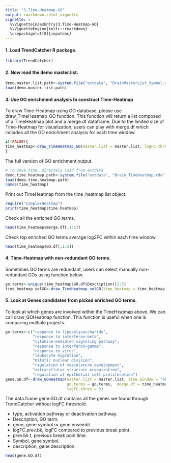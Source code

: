 ```yaml
---
title: "3.Time-Heatmap-GO"
output: rmarkdown::html_vignette
vignette: >
  %\VignetteIndexEntry{3.Time-Heatmap-GO}
  %\VignetteEngine{knitr::rmarkdown}
  \usepackage[utf8]{inputenc}
---
```


#### 1. Load TrendCatcher R package.

```r
library(TrendCatcher)
```

#### 2. Now read the demo master.list.

```r
demo.master.list.path<-system.file("extdata", "BrainMasterList_Symbol.rda", package = "TrendCatcher")
load(demo.master.list.path)
```

#### 3. Use GO enrichment analysis to construct Time-Heatmap

To draw Time-Heatmap using GO database, please use draw_TimeHeatmap_GO function. This function will return a list composed of a TimeHeatmap plot and a merge.df dataframe. Due to the limited size of Time-Heatmap for visualization, users can play with merge.df which includes all the GO enrichment analysis for each time window. 

```r
if(FALSE){
time_heatmap<-draw_TimeHeatmap_GO(master.list = master.list, logFC.thres = 0, top.n = 10, dyn.gene.p.thres = 0.05, keyType = "SYMBOL", OrgDb = "org.Mm.eg.db", ont = "BP", term.width = 80, GO.enrich.p = 0.05, figure.title = "TimeHeatmap")  
}
```

The full version of GO enrichment output. 

```r
# To save time, directely load from extdata
demo.time.heatmap.path<-system.file("extdata", "Brain_TimeHeatmap.rda", package = "TrendCatcher")
load(demo.time.heatmap.path)
names(time_heatmap)
```


Print out TimeHeatmap from the time_heatmap list object. 
```r
require("ComplexHeatmap")
print(time_heatmap$time.heatmap)
```

Check all the enriched GO terms. 

```r
head(time_heatmap$merge.df[,1:5])
```

Check top enriched GO terms average log2FC within each time window. 
```r
head(time_heatmap$GO.df[,1:5])
```

#### 4. Time-Heatmap with non-redundant GO terms.

Sometimes GO terms are redundant, users can select manually non-redundant GOs using function below.
```r
go.terms<-unique(time_heatmap$GO.df$Description)[1:5]
time_heatmap_selGO<-draw_TimeHeatmap_selGO(time_heatmap = time_heatmap, sel.go = go.terms, master.list = master.list, GO.perc.thres = 0, nDDEG.thres = 0, save.tiff.path = NA)
```

#### 5. Look at Genes candidates from picked enriched GO terms.

To look at which genes are involved within the TimeHeatmap above. We can call draw_GOHeatmap function. 
This function is useful when one is comparing multiple projects. 

```r
go.terms<-c("response to lipopolysaccharide",
            "response to interferon-beta",
            "cytokine-mediated signaling pathway",
            "response to interferon-gamma",
            "response to virus",
            "leukocyte migration",
            "mitotic nuclear division",
            "regulation of vasculature development",
            "extracellular structure organization",
            "regulation of epithelial cell proliferation")
gene.GO.df<-draw_GOHeatmap(master.list = master.list, time.window = "0h-6h", 
                           go.terms = go.terms,  merge.df = time_heatmap$merge.df, 
                           logFC.thres = 5)
```

The data.frame gene.GO.df contains all the genes we found through TrendCatcher without logFC threshold.

- type, activation pathway or deactivation pathway.
- Description, GO term.
- gene, gene symbol or gene ensembl.
- logFC.prev.bk, logFC compared to previous break point.
- prev.bk.t, previous break poin time.
- Symbol, gene symbol.
- description, gene description.


```r
head(gene.GO.df)
```




























